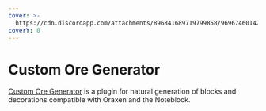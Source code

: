 ```yaml
---
cover: >-
  https://cdn.discordapp.com/attachments/896841689719799858/969674601422524426/unknown.png
coverY: 0
---
```


# Custom Ore Generator

[Custom Ore Generator](https://www.spigotmc.org/resources/custom-ore-generator-%E3%80%8E1-8-1-18-2%E3%80%8F.64339/) is a plugin for natural generation of blocks and decorations compatible with Oraxen and the Noteblock.

